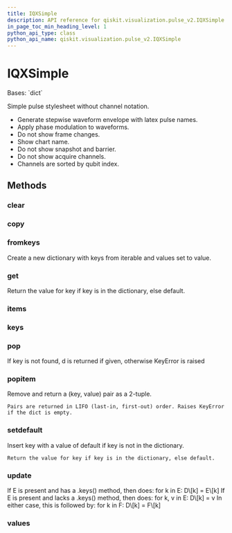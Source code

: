 ```yaml
---
title: IQXSimple
description: API reference for qiskit.visualization.pulse_v2.IQXSimple
in_page_toc_min_heading_level: 1
python_api_type: class
python_api_name: qiskit.visualization.pulse_v2.IQXSimple
---
```


# IQXSimple

<Class id="qiskit.visualization.pulse_v2.IQXSimple" isDedicatedPage={true} github="https://github.com/qiskit/qiskit/tree/stable/0.20/qiskit/visualization/pulse_v2/stylesheet.py" signature="IQXSimple(**kwargs)" modifiers="class">
  Bases: `dict`

  Simple pulse stylesheet without channel notation.

  *   Generate stepwise waveform envelope with latex pulse names.
  *   Apply phase modulation to waveforms.
  *   Do not show frame changes.
  *   Show chart name.
  *   Do not show snapshot and barrier.
  *   Do not show acquire channels.
  *   Channels are sorted by qubit index.

  ## Methods

  <span id="qiskit-visualization-pulse-v2-iqxsimple-clear" />

  ### clear

  <Function id="qiskit.visualization.pulse_v2.IQXSimple.clear" signature="IQXSimple.clear() → None. Remove all items from D." />

  <span id="qiskit-visualization-pulse-v2-iqxsimple-copy" />

  ### copy

  <Function id="qiskit.visualization.pulse_v2.IQXSimple.copy" signature="IQXSimple.copy() → a shallow copy of D" />

  <span id="qiskit-visualization-pulse-v2-iqxsimple-fromkeys" />

  ### fromkeys

  <Function id="qiskit.visualization.pulse_v2.IQXSimple.fromkeys" signature="IQXSimple.fromkeys(value=None, /)">
    Create a new dictionary with keys from iterable and values set to value.
  </Function>

  <span id="qiskit-visualization-pulse-v2-iqxsimple-get" />

  ### get

  <Function id="qiskit.visualization.pulse_v2.IQXSimple.get" signature="IQXSimple.get(key, default=None, /)">
    Return the value for key if key is in the dictionary, else default.
  </Function>

  <span id="qiskit-visualization-pulse-v2-iqxsimple-items" />

  ### items

  <Function id="qiskit.visualization.pulse_v2.IQXSimple.items" signature="IQXSimple.items() → a set-like object providing a view on D’s items" />

  <span id="qiskit-visualization-pulse-v2-iqxsimple-keys" />

  ### keys

  <Function id="qiskit.visualization.pulse_v2.IQXSimple.keys" signature="IQXSimple.keys() → a set-like object providing a view on D’s keys" />

  <span id="qiskit-visualization-pulse-v2-iqxsimple-pop" />

  ### pop

  <Function id="qiskit.visualization.pulse_v2.IQXSimple.pop" signature="IQXSimple.pop(k[, d]) → v, remove specified key and return the corresponding value.">
    If key is not found, d is returned if given, otherwise KeyError is raised
  </Function>

  <span id="qiskit-visualization-pulse-v2-iqxsimple-popitem" />

  ### popitem

  <Function id="qiskit.visualization.pulse_v2.IQXSimple.popitem" signature="IQXSimple.popitem()">
    Remove and return a (key, value) pair as a 2-tuple.

    Pairs are returned in LIFO (last-in, first-out) order. Raises KeyError if the dict is empty.
  </Function>

  <span id="qiskit-visualization-pulse-v2-iqxsimple-setdefault" />

  ### setdefault

  <Function id="qiskit.visualization.pulse_v2.IQXSimple.setdefault" signature="IQXSimple.setdefault(key, default=None, /)">
    Insert key with a value of default if key is not in the dictionary.

    Return the value for key if key is in the dictionary, else default.
  </Function>

  <span id="qiskit-visualization-pulse-v2-iqxsimple-update" />

  ### update

  <Function id="qiskit.visualization.pulse_v2.IQXSimple.update" signature="IQXSimple.update([E, ]**F) → None. Update D from dict/iterable E and F.">
    If E is present and has a .keys() method, then does: for k in E: D\[k] = E\[k] If E is present and lacks a .keys() method, then does: for k, v in E: D\[k] = v In either case, this is followed by: for k in F: D\[k] = F\[k]
  </Function>

  <span id="qiskit-visualization-pulse-v2-iqxsimple-values" />

  ### values

  <Function id="qiskit.visualization.pulse_v2.IQXSimple.values" signature="IQXSimple.values() → an object providing a view on D’s values" />
</Class>

